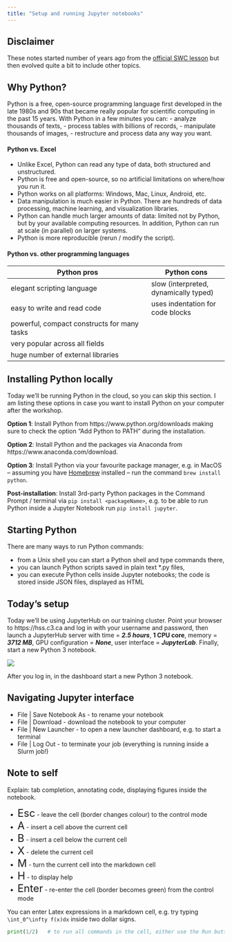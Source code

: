 ```yaml
---
title: "Setup and running Jupyter notebooks"
---
```


::: {.callout-note}
## Disclaimer
These notes started number of years ago from the [official SWC
lesson](https://software-carpentry.org/lessons){target="_blank"} but then evolved quite a bit to include other
topics.
:::




## Why Python?

Python is a free, open-source programming language first developed in the late 1980s and 90s that became
really popular for scientific computing in the past 15 years. With Python in a few minutes you can:
- analyze thousands of texts,
- process tables with billions of records,
- manipulate thousands of images,
- restructure and process data any way you want.

#### Python vs. Excel

- Unlike Excel, Python can read any type of data, both structured and unstructured.
- Python is free and open-source, so no artificial limitations on where/how you run it.
- Python works on all platforms: Windows, Mac, Linux, Android, etc.
- Data manipulation is much easier in Python. There are hundreds of data processing, machine learning, and
  visualization libraries.
- Python can handle much larger amounts of data: limited not by Python, but by your available computing
  resources. In addition, Python can run at scale (in parallel) on larger systems.
- Python is more reproducible (rerun / modify the script).

<!-- Python code is easier to reproduce -->
<!-- Python is faster doing difficult calculations. -->
<!-- Python is easier than vba. -->
<!-- Python works better with big data. -->
<!-- Python is open source and has access to an enormous amount of libraries. -->
<!-- On the other hand. -->
<!-- Excel is known by more people. -->
<!-- Excel is faster for simple calculations, graphs etc. -->

#### Python vs. other programming languages

Python pros                                 | Python cons
--------------------------------------------|------------------------
elegant scripting language                  | slow (interpreted, dynamically typed)
easy to write and read code                 | uses indentation for code blocks
powerful, compact constructs for many tasks |
very popular across all fields              |
huge number of external libraries           |







## Installing Python locally

Today we'll be running Python in the cloud, so you can skip this section. I am listing these options in case
you want to install Python on your computer after the workshop.

**Option 1**: Install Python from https://www.python.org/downloads making sure to check the option "Add Python
to PATH" during the installation.

**Option 2**: Install Python and the packages via Anaconda from https://www.anaconda.com/download.

**Option 3**: Install Python via your favourite package manager, e.g. in MacOS -- assuming you have
[Homebrew](https://brew.sh) installed -- run the command `brew install python`.

**Post-installation**: Install 3rd-party Python packages in the Command Prompt / terminal via `pip install
<packageName>`, e.g. to be able to run Python inside a Jupyter Notebook run `pip install jupyter`.





## Starting Python

There are many ways to run Python commands:

* from a Unix shell you can start a Python shell and type commands there,
* you can launch Python scripts saved in plain text *.py files,
* you can execute Python cells inside Jupyter notebooks; the code is stored inside JSON files, displayed as HTML

<!-- Today we will be using a Jupyter notebook. -->






## Today's setup

Today we'll be using JupyterHub on our training cluster. Point your browser to https://hss.c3.ca and log in
with your username and password, then launch a JupyterHub server with time = ***2.5 hours***, **1 CPU core**,
memory = ***3712 MB***, GPU configuration = ***None***, user interface = ***JupyterLab***. Finally, start a
new Python 3 notebook.

![](/fig/jupyterlab.png)

After you log in, in the dashboard start a new Python 3 notebook.

<!-- 4. **Community cloud option**: use syzygy.ca with one of the following accounts: -->
<!--     - if you have a university computer ID &nbsp;&rarr;&nbsp; go to <a href="https://syzygy.ca" -->
<!--       target="_blank">syzygy.ca</a>, under Launch select your institution, then log in with your university credentials -->
<!--     - if you have a Google account &nbsp;&rarr;&nbsp; go to <a href="https://syzygy.ca" target="_blank">syzygy.ca</a>, -->
<!--       under Launch select either Cybera or PIMS, then log in with your Google account -->
<!-- 	<\!-- - if you have a GitHub account &nbsp;&rarr;&nbsp; go to https://westgrid.syzygy.ca, sign in with your GitHub account -\-> -->
<!-- Note that syzygy.ca is a free community service run on the Alliance cloud and used heavily for undergraduate -->
<!-- teaching, with no uptime guarantees. In other words, it usually works, but it could be unstable or down. -->








<!-- ## Virtual Python environments -->

<!-- We talk about creating Virtual Python environments in the HPC course. These environment are very useful, as -->
<!-- not only can you install packages into your directories without being root, but they also let you create -->
<!-- sandbox Python environments with your custom set of packages -- perfect when you work on multiple projects, -->
<!-- each with a different list of dependencies. -->

<!-- To create a Python environment (you do this only once): -->

<!-- ```sh -->
<!-- module avail python               # several versions available -->
<!-- module load python/3.10.2 -->
<!-- virtualenv --no-download astro    # install Python tools in your $HOME/astro -->
<!-- source astro/bin/activate -->
<!-- pip install --no-index --upgrade pip -->
<!-- pip install --no-index numpy jupyter pandas            # all these will go into your $HOME/astro -->
<!-- avail_wheels --name "*tensorflow_gpu*" --all_versions   # check out the available packages -->
<!-- pip install --no-index tensorflow_gpu==2.2.0            # if needed, install a specific version -->
<!-- ... -->
<!-- deactivate -->
<!-- ``` -->

<!-- Once created, you would use it with: -->

<!-- ```sh -->
<!-- source ~/astro/bin/activate -->
<!-- python -->
<!-- ... -->
<!-- deactivate -->
<!-- ``` -->

<!-- We'll talk more about virtual Python environments in -->
<!-- [Section 10](../python-10-libraries#virtual-environments-and-packaging). -->







## Navigating Jupyter interface

- File | Save Notebook As - to rename your notebook
- File | Download - download the notebook to your computer
- File | New Launcher - to open a new launcher dashboard, e.g. to start a terminal
- File | Log Out - to terminate your job (everything is running inside a Slurm job!)

::: {.callout-caution}
## Note to self
Explain: tab completion, annotating code, displaying figures inside the notebook.
:::

- <font size="+2">Esc</font> - leave the cell (border changes colour) to the control mode
- <font size="+2">A</font> - insert a cell above the current cell
- <font size="+2">B</font> - insert a cell below the current cell
- <font size="+2">X</font> - delete the current cell
- <font size="+2">M</font> - turn the current cell into the markdown cell
- <font size="+2">H</font> - to display help
- <font size="+2">Enter</font> - re-enter the cell (border becomes green) from the control mode

You can enter Latex expressions in a markdown cell, e.g. try typing `\int_0^\infty f(x)dx` inside two dollar
signs.

```py
print(1/2)   # to run all commands in the cell, either use the Run button, or press shift+return
```
